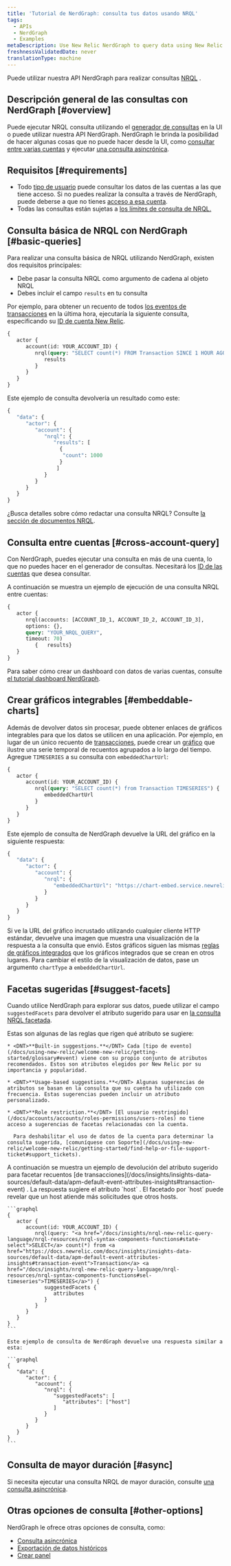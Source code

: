 ```yaml
---
title: 'Tutorial de NerdGraph: consulta tus datos usando NRQL'
tags:
  - APIs
  - NerdGraph
  - Examples
metaDescription: Use New Relic NerdGraph to query data using New Relic Query Language (NRQL).
freshnessValidatedDate: never
translationType: machine
---
```


Puede utilizar nuestra API NerdGraph para realizar consultas [NRQL](/docs/insights/nrql-new-relic-query-language/using-nrql/introduction-nrql) .

## Descripción general de las consultas con NerdGraph [#overview]

Puede ejecutar NRQL consulta utilizando el [generador de consultas](/docs/query-your-data/explore-query-data/query-builder/introduction-query-builder) en la UI o puede utilizar nuestra API NerdGraph. NerdGraph le brinda la posibilidad de hacer algunas cosas que no puede hacer desde la UI, como [consultar entre varias cuentas](#cross-account-query) y ejecutar [una consulta asincrónica](/docs/apis/nerdgraph/examples/async-queries-nrql-tutorial).

## Requisitos [#requirements]

* Todo [tipo de usuario](/docs/accounts/accounts-billing/new-relic-one-user-management/user-type) puede consultar los datos de las cuentas a las que tiene acceso. Si no puedes realizar la consulta a través de NerdGraph, puede deberse a que no tienes [acceso a esa cuenta](/docs/accounts/accounts-billing/new-relic-one-user-management/user-management-concepts/#understand-concepts).
* Todas las consultas están sujetas a [los límites de consulta de NRQL.](/docs/query-your-data/nrql-new-relic-query-language/get-started/rate-limits-nrql-queries)

## Consulta básica de NRQL con NerdGraph [#basic-queries]

Para realizar una consulta básica de NRQL utilizando NerdGraph, existen dos requisitos principales:

* Debe pasar la consulta NRQL como argumento de cadena al objeto NRQL
* Debes incluir el campo `results` en tu consulta

Por ejemplo, para obtener un recuento de todos [los eventos de transacciones](/docs/insights/insights-data-sources/default-data/apm-default-event-attributes-insights#transaction-event) en la última hora, ejecutaría la siguiente consulta, especificando su [ID de cuenta New Relic](/docs/accounts/accounts-billing/account-structure/account-id).

```graphql
{
   actor {
      account(id: YOUR_ACCOUNT_ID) {
         nrql(query: "SELECT count(*) FROM Transaction SINCE 1 HOUR AGO") {
            results
         }
      }
   }
}
```

Este ejemplo de consulta devolvería un resultado como este:

```graphql
{
   "data": {
      "actor": {
         "account": {
            "nrql": {
               "results": [
                 {
                  "count": 1000
                 }
                ]
            }
         }
      }
   }
}
```

¿Busca detalles sobre cómo redactar una consulta NRQL? Consulte [la sección de documentos NRQL](/docs/insights/nrql-new-relic-query-language/using-nrql/introduction-nrql).

## Consulta entre cuentas [#cross-account-query]

Con NerdGraph, puedes ejecutar una consulta en más de una cuenta, lo que no puedes hacer en el generador de consultas. Necesitará los [ID de las cuentas](/docs/accounts/accounts-billing/account-structure/account-id) que desea consultar.

A continuación se muestra un ejemplo de ejecución de una consulta NRQL entre cuentas:

```graphql
{ 
   actor {
      nrql(accounts: [ACCOUNT_ID_1, ACCOUNT_ID_2, ACCOUNT_ID_3], 
      options: {}, 
      query: "YOUR_NRQL_QUERY", 
      timeout: 70) 
         {   results}  
   }  
}
```

Para saber cómo crear un dashboard con datos de varias cuentas, consulte [el tutorial dashboard NerdGraph](/docs/apis/nerdgraph/examples/nerdgraph-dashboards#cross-account).

## Crear gráficos integrables [#embeddable-charts]

Además de devolver datos sin procesar, puede obtener enlaces de gráficos integrables para que los datos se utilicen en una aplicación. Por ejemplo, en lugar de un único recuento de [transacciones](/docs/insights/insights-data-sources/default-data/apm-default-event-attributes-insights#transaction-event), puede crear un [gráfico](/docs/insights/use-insights-ui/manage-dashboards/chart-types#widget-types) que ilustre una serie temporal de recuentos agrupados a lo largo del tiempo. Agregue `TIMESERIES` a su consulta con `embeddedChartUrl`:

```graphql
{
   actor {
      account(id: YOUR_ACCOUNT_ID) {
         nrql(query: "SELECT count(*) from Transaction TIMESERIES") {
            embeddedChartUrl
         }
      }
   }
}
```

Este ejemplo de consulta de NerdGraph devuelve la URL del gráfico en la siguiente respuesta:

```graphql
{
   "data": {
      "actor": {
         "account": {
            "nrql": {
               "embeddedChartUrl": "https://chart-embed.service.newrelic.com/charts/EMBEDDABLE-CHART-ID"
            }
         }
      }
   }
}
```

Si ve la URL del gráfico incrustado utilizando cualquier cliente HTTP estándar, devuelve una imagen que muestra una visualización de la respuesta a la consulta que envió. Estos gráficos siguen las mismas [reglas de gráficos integrados](/docs/using-new-relic/user-interface-functions/share-your-data/embed-charts-external-webpages#rules) que los gráficos integrados que se crean en otros lugares. Para cambiar el estilo de la visualización de datos, pase un argumento `chartType` a `embeddedChartUrl`.

## Facetas sugeridas [#suggest-facets]

Cuando utilice NerdGraph para explorar sus datos, puede utilizar el campo `suggestedFacets` para devolver el atributo sugerido para usar en [la consulta NRQL facetada](/docs/insights/nrql-new-relic-query-language/nrql-resources/nrql-syntax-components-functions#sel-facet).

<CollapserGroup>
  <Collapser
    id="suggested-facet-rules"
    title="Reglas que rigen las facetas sugeridas"
  >
    Estas son algunas de las reglas que rigen qué atributo se sugiere:

    * <DNT>**Built-in suggestions.**</DNT> Cada [tipo de evento](/docs/using-new-relic/welcome-new-relic/getting-started/glossary#event) viene con su propio conjunto de atributos recomendados. Estos son atributos elegidos por New Relic por su importancia y popularidad.

    * <DNT>**Usage-based suggestions.**</DNT> Algunas sugerencias de atributos se basan en la consulta que su cuenta ha utilizado con frecuencia. Estas sugerencias pueden incluir un atributo personalizado.

    * <DNT>**Role restriction.**</DNT> [El usuario restringido](/docs/accounts/accounts/roles-permissions/users-roles) no tiene acceso a sugerencias de facetas relacionadas con la cuenta.

      Para deshabilitar el uso de datos de la cuenta para determinar la consulta sugerida, [comuníquese con Soporte](/docs/using-new-relic/welcome-new-relic/getting-started/find-help-or-file-support-ticket#support_tickets).
  </Collapser>
</CollapserGroup>

<CollapserGroup>
  <Collapser
    id="example-suggested-query"
    title="Ejemplo de devolución de atributo sugerido"
  >
    A continuación se muestra un ejemplo de devolución del atributo sugerido para facetar recuentos [de transacciones](/docs/insights/insights-data-sources/default-data/apm-default-event-attributes-insights#transaction-event) . La respuesta sugiere el atributo `host` . El facetado por `host` puede revelar que un host atiende más solicitudes que otros hosts.

    ```graphql
    {
       actor {
          account(id: YOUR_ACCOUNT_ID) {
             nrql(query: "<a href="/docs/insights/nrql-new-relic-query-language/nrql-resources/nrql-syntax-components-functions#state-select">SELECT</a> count(*) from <a href="https://docs.newrelic.com/docs/insights/insights-data-sources/default-data/apm-default-event-attributes-insights#transaction-event">Transaction</a> <a href="/docs/insights/nrql-new-relic-query-language/nrql-resources/nrql-syntax-components-functions#sel-timeseries">TIMESERIES</a>") {
                suggestedFacets {
                   attributes
                }
             }
          }
       }
    }
    ```

    Este ejemplo de consulta de NerdGraph devuelve una respuesta similar a esta:

    ```graphql
    {
       "data": {
          "actor": {
             "account": {
                "nrql": {
                   "suggestedFacets": [
           	          "attributes": ["host"]
                   ]
                }
             }
          }
       }
    }
    ```
  </Collapser>
</CollapserGroup>

## Consulta de mayor duración [#async]

Si necesita ejecutar una consulta NRQL de mayor duración, consulte [una consulta asincrónica](/docs/apis/nerdgraph/examples/async-queries-nrql-tutorial).

## Otras opciones de consulta [#other-options]

NerdGraph le ofrece otras opciones de consulta, como:

* [Consulta asincrónica](/docs/apis/nerdgraph/examples/async-queries-nrql-tutorial)
* [Exportación de datos históricos](/docs/apis/nerdgraph/examples/nerdgraph-historical-data-export)
* [Crear panel](/docs/apis/nerdgraph/examples/create-widgets-dashboards-api)
